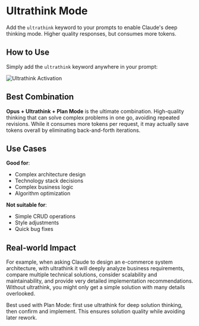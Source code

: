 # Ultrathink Mode

Add the `ultrathink` keyword to your prompts to enable Claude's deep thinking mode. Higher quality responses, but consumes more tokens.

## How to Use

Simply add the `ultrathink` keyword anywhere in your prompt:

![Ultrathink Activation](/img/media/image7.png)

## Best Combination

**Opus + Ultrathink + Plan Mode** is the ultimate combination. High-quality thinking that can solve complex problems in one go, avoiding repeated revisions. While it consumes more tokens per request, it may actually save tokens overall by eliminating back-and-forth iterations.

## Use Cases

**Good for**:
- Complex architecture design
- Technology stack decisions
- Complex business logic
- Algorithm optimization

**Not suitable for**:
- Simple CRUD operations
- Style adjustments
- Quick bug fixes

## Real-world Impact

For example, when asking Claude to design an e-commerce system architecture, with ultrathink it will deeply analyze business requirements, compare multiple technical solutions, consider scalability and maintainability, and provide very detailed implementation recommendations. Without ultrathink, you might only get a simple solution with many details overlooked.

Best used with Plan Mode: first use ultrathink for deep solution thinking, then confirm and implement. This ensures solution quality while avoiding later rework.
